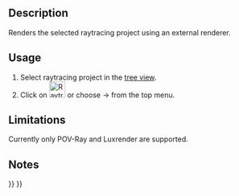 <languages/>

{{Docnav
|[[Raytracing_ExportProject|Export project]]
|[[Raytracing_WriteView|Export view to povray]]
|[[Raytracing_Workbench|Raytracing]]
|IconL=Raytracing_ExportProject.svg
|IconR=Raytracing_WriteView.svg
|IconC=Workbench_Raytracing.svg
}}

{{GuiCommand
|Name=Raytracing Render
|MenuLocation=Raytracing → Render‏‎
|Workbenches=[[Raytracing_Workbench|Raytracing]]
|Shortcut=
|SeeAlso=
}}

==Description==

Renders the selected raytracing project using an external renderer.

==Usage==

# Select raytracing project in the [[Tree_view|tree view]].
# Click on [[Image:Raytracing_Render.svg|32px]] or choose {{KEY| Raytracing}}  →  {{KEY|[[Image:Raytracing_Render.svg|32px]] Render}} from the top menu.

==Limitations==

Currently only POV-Ray and Luxrender are supported.

==Notes==


{{Docnav
|[[Raytracing_ExportProject|Export project]]
|[[Raytracing_WriteView|Export view to povray]]
|[[Raytracing_Workbench|Raytracing]]
|IconL=Raytracing_ExportProject.svg
|IconR=Raytracing_WriteView.svg
|IconC=Workbench_Raytracing.svg
}}

{{Raytracing_Tools_navi{{#translation:}}}}
{{Userdocnavi{{#translation:}}}}